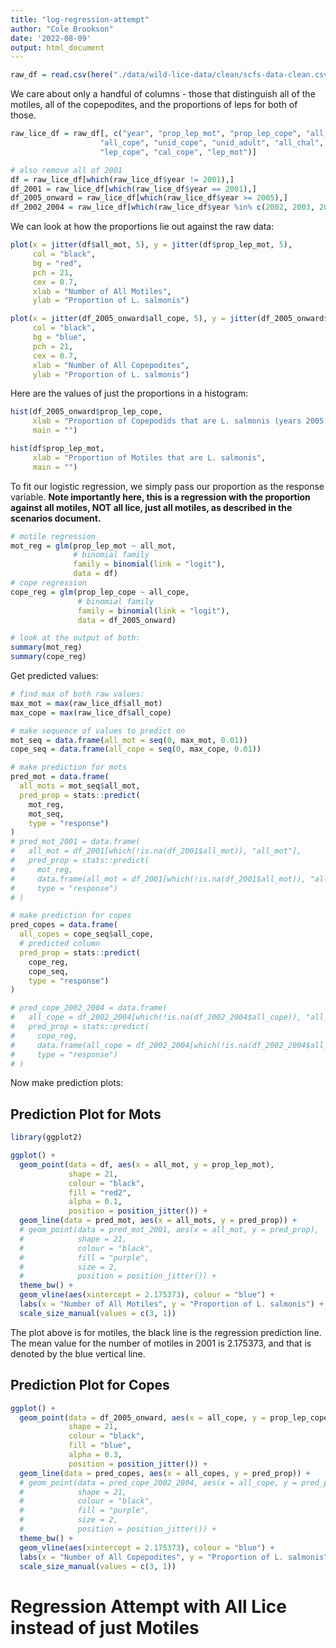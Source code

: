 ```yaml
---
title: "log-regression-attempt"
author: "Cole Brookson"
date: '2022-08-09'
output: html_document
---
```


```r
raw_df = read.csv(here("./data/wild-lice-data/clean/scfs-data-clean.csv"))
```

We care about only a handful of columns - those that distinguish all of the motiles, all of the copepodites, and the proportions of leps for both of those. 
```r
raw_lice_df = raw_df[, c("year", "prop_lep_mot", "prop_lep_cope", "all_mot", 
                    "all_cope", "unid_cope", "unid_adult", "all_chal",
                    "lep_cope", "cal_cope", "lep_mot")]

# also remove all of 2001
df = raw_lice_df[which(raw_lice_df$year != 2001),]
df_2001 = raw_lice_df[which(raw_lice_df$year == 2001),]
df_2005_onward = raw_lice_df[which(raw_lice_df$year >= 2005),]
df_2002_2004 = raw_lice_df[which(raw_lice_df$year %in% c(2002, 2003, 2004)),]
```

We can look at how the proportions lie out against the raw data: 
```r
plot(x = jitter(df$all_mot, 5), y = jitter(df$prop_lep_mot, 5), 
     col = "black", 
     bg = "red",
     pch = 21, 
     cex = 0.7, 
     xlab = "Number of All Motiles",
     ylab = "Proportion of L. salmonis")
```
```r
plot(x = jitter(df_2005_onward$all_cope, 5), y = jitter(df_2005_onward$prop_lep_cope, 5), 
     col = "black", 
     bg = "blue",
     pch = 21, 
     cex = 0.7, 
     xlab = "Number of All Copepodites",
     ylab = "Proportion of L. salmonis")
```

Here are the values of just the proportions in a histogram: 

```r
hist(df_2005_onward$prop_lep_cope,
     xlab = "Proportion of Copepodids that are L. salmonis (years 2005 - 2021)",
     main = "")
```

```r
hist(df$prop_lep_mot,
     xlab = "Proportion of Motiles that are L. salmonis",
     main = "")
```



To fit our logistic regression, we simply pass our proportion as the response variable. **Note importantly here, this is a regression with the proportion against all motiles, NOT all lice, just all motiles, as described in the scenarios document.**

```r
# motile regression
mot_reg = glm(prop_lep_mot ~ all_mot, 
              # binomial family 
              family = binomial(link = "logit"),
              data = df)
# cope regression 
cope_reg = glm(prop_lep_cope ~ all_cope,
               # binomial family
               family = binomial(link = "logit"),
               data = df_2005_onward)

# look at the output of both:
summary(mot_reg)
summary(cope_reg)
```

Get predicted values:

```r
# find max of both raw values:
max_mot = max(raw_lice_df$all_mot)
max_cope = max(raw_lice_df$all_cope)

# make sequence of values to predict on
mot_seq = data.frame(all_mot = seq(0, max_mot, 0.01))
cope_seq = data.frame(all_cope = seq(0, max_cope, 0.01))

# make prediction for mots
pred_mot = data.frame(
  all_mots = mot_seq$all_mot,
  pred_prop = stats::predict(
    mot_reg, 
    mot_seq,
    type = "response")
)
# pred_mot_2001 = data.frame(
#   all_mot = df_2001[which(!is.na(df_2001$all_mot)), "all_mot"],
#   pred_prop = stats::predict(
#     mot_reg,
#     data.frame(all_mot = df_2001[which(!is.na(df_2001$all_mot)), "all_mot"]),
#     type = "response")
# )

# make prediction for copes
pred_copes = data.frame(
  all_copes = cope_seq$all_cope,
  # predicted column
  pred_prop = stats::predict(
    cope_reg,
    cope_seq,
    type = "response")
)

# pred_cope_2002_2004 = data.frame(
#   all_cope = df_2002_2004[which(!is.na(df_2002_2004$all_cope)), "all_cope"],
#   pred_prop = stats::predict(
#     cope_reg,
#     data.frame(all_cope = df_2002_2004[which(!is.na(df_2002_2004$all_cope)), "all_cope"]),
#     type = "response")
# )

```

Now make prediction plots: 

## Prediction Plot for Mots
```r
library(ggplot2)

ggplot() + 
  geom_point(data = df, aes(x = all_mot, y = prop_lep_mot), 
             shape = 21,
             colour = "black",
             fill = "red2",
             alpha = 0.1,
             position = position_jitter()) +
  geom_line(data = pred_mot, aes(x = all_mots, y = pred_prop)) + 
  # geom_point(data = pred_mot_2001, aes(x = all_mot, y = pred_prop),
  #            shape = 21,
  #            colour = "black",
  #            fill = "purple",
  #            size = 2,
  #            position = position_jitter()) +
  theme_bw() + 
  geom_vline(aes(xintercept = 2.175373), colour = "blue") +
  labs(x = "Number of All Motiles", y = "Proportion of L. salmonis") +
  scale_size_manual(values = c(3, 1))
```
The plot above is for motiles, the black line is the regression prediction line. The mean value for the number of motiles in 2001 is 2.175373, and that is denoted by the blue vertical line.

## Prediction Plot for Copes

```r
ggplot() + 
  geom_point(data = df_2005_onward, aes(x = all_cope, y = prop_lep_cope), 
             shape = 21,
             colour = "black",
             fill = "blue",
             alpha = 0.3,
             position = position_jitter()) +
  geom_line(data = pred_copes, aes(x = all_copes, y = pred_prop)) + 
  # geom_point(data = pred_cope_2002_2004, aes(x = all_cope, y = pred_prop),
  #            shape = 21,
  #            colour = "black",
  #            fill = "purple",
  #            size = 2,
  #            position = position_jitter()) +
  theme_bw() + 
  geom_vline(aes(xintercept = 2.175373), colour = "blue") +
  labs(x = "Number of All Copepodites", y = "Proportion of L. salmonis") +
  scale_size_manual(values = c(3, 1))
```

# Regression Attempt with All Lice instead of just Motiles



